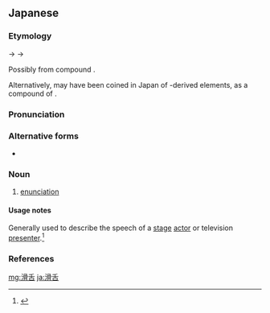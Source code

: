 ==Japanese==
{{ja-kanjitab|yomi=o|かつ|ぜつ}}

===Etymology===
{{IPAchar|*/kwatu zetu/}} → {{IPAchar|/kwat͡su zet͡su/}} → {{IPAchar|/kat͡su zet͡su/}}

Possibly from {{etyl|ltc|ja|sort=かつぜつ}} compound {{m|zh|滑舌|tr=hwɛt + zyet|lit=slippery, smooth + tongue}}.

Alternatively, may have been coined in Japan of {{etyl|ltc|-}}-derived elements, as a compound of {{compound|lang=ja|sort=滑舌|滑|tr1=katsu|t1=smooth|舌|tr2=zetsu|t2=tongue}}.

===Pronunciation===
{{ja-pron|yomi=kanon|かつぜつ|acc=0|acc_ref=DJR}}

===Alternative forms===
* {{ja-l|活舌}}

===Noun===
{{ja-noun|かつぜつ|hhira=くわつぜつ}}

# [[enunciation]]
#: {{ja-usex|主人公の俳優は'''滑舌'''が悪くて、台詞があまり聞き取れなかったね。|^しゅじんこう の はいゆう は '''かつぜつ''' が わるくて、 せりふ が あまり ききとれなかった ね。|The actor playing the lead character had bad '''enunciation''', and I couldn't quite hear his lines.}}

====Usage notes====
Generally used to describe the speech of a [[stage]] [[actor]] or television [[presenter]].<ref name="KDJ">{{R:Kokugo Dai Jiten}}</ref>

===References===
<references/>

[[mg:滑舌]]
[[ja:滑舌]]